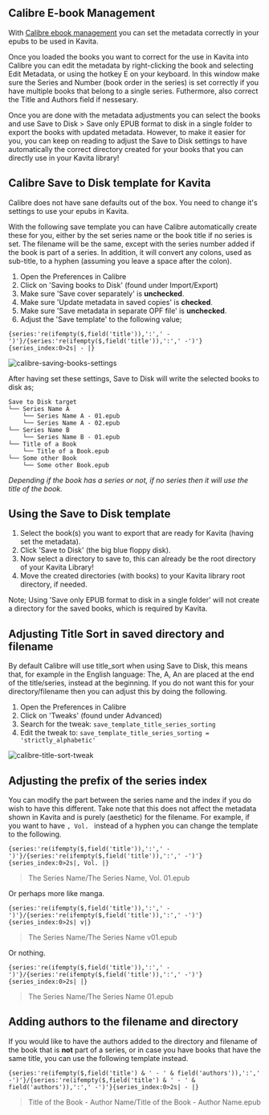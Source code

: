 
## Calibre E-book Management

With [Calibre ebook management](https://calibre-ebook.com/) you can set the metadata correctly in your epubs to be used in Kavita. 

Once you loaded the books you want to correct for the use in Kavita into Calibre you can edit the metadata by right-clicking the book and selecting Edit Metadata, or using the hotkey E on your keyboard. In this window make sure the Series and Number (book order in the series) is set correctly if you have multiple books that belong to a single series. Futhermore, also correct the Title and Authors field if nessesary.

Once you are done with the metadata adjustments you can select the books and use Save to Disk > Save only EPUB format to disk in a single folder to export the books with updated metadata. However, to make it easier for you, you can keep on reading to adjust the Save to Disk settings to have automatically the correct directory created for your books that you can directly use in your Kavita library!

## Calibre Save to Disk template for Kavita

<Callout type="warning" emoji="⚠️">
    Calibre does not have sane defaults out of the box. You need to change it's settings to use your epubs in Kavita. 
</Callout>

 With the following save template you can have Calibre automatically create these for you, either by the set series name or the book title if no series is set. The filename will be the same, except with the series number added if the book is part of a series. In addition, it will convert any colons, used as sub-title, to a hyphen (assuming you leave a space after the colon).

1. Open the Preferences in Calibre
2. Click on 'Saving books to Disk' (found under Import/Export)
3. Make sure 'Save cover separately' is **unchecked**.
4. Make sure 'Update metadata in saved copies' is **checked**.
5. Make sure 'Save metadata in separate OPF file' is **unchecked**.
6. Adjust the 'Save template' to the following value;

`{series:'re(ifempty($,field('title')),':',' -')'}/{series:'re(ifempty($,field('title')),':',' -')'}{series_index:0>2s| - |}`

![calibre-saving-books-settings](../../../public/guides/3rdparty/calibre-saving-books-settings.png)

After having set these settings, Save to Disk will write the selected books to disk as;
```
Save to Disk target
└── Series Name A
    └── Series Name A - 01.epub
    └── Series Name A - 02.epub
└── Series Name B
    └── Series Name B - 01.epub
└── Title of a Book
    └── Title of a Book.epub
└── Some other Book
    └── Some other Book.epub
```
_Depending if the book has a series or not, if no series then it will use the title of the book._

## Using the Save to Disk template

1. Select the book(s) you want to export that are ready for Kavita (having set the metadata).
2. Click 'Save to Disk' (the big blue floppy disk).
3. Now select a directory to save to, this can already be the root directory of your Kavita Library!
4. Move the created directories (with books) to your Kavita library root directory, if needed.

Note; Using 'Save only EPUB format to disk in a single folder' will not create a directory for the saved books, which is required by Kavita.

## Adjusting Title Sort in saved directory and filename

By default Calibre will use title_sort when using Save to Disk, this means that, for example in the English language: The, A, An are placed at the end of the title/series, instead at the beginning. If you do not want this for your directory/filename then you can adjust this by doing the following.

1. Open the Preferences in Calibre
2. Click on 'Tweaks' (found under Advanced)
2. Search for the tweak: `save_template_title_series_sorting`
3. Edit the tweak to: `save_template_title_series_sorting = 'strictly_alphabetic'`

![calibre-title-sort-tweak](../../../public/guides/3rdparty/calibre-title-sort-tweak.png)

## Adjusting the prefix of the series index

You can modify the part between the series name and the index if you do wish to have this different. Take note that this does not affect the metadata shown in Kavita and is purely (aesthetic) for the filename. For example, if you want to have `, Vol. ` instead of a hyphen you can change the template to the following.

`{series:'re(ifempty($,field('title')),':',' -')'}/{series:'re(ifempty($,field('title')),':',' -')'}{series_index:0>2s|, Vol. |}`

> The Series Name/The Series Name, Vol. 01.epub

Or perhaps more like manga.

`{series:'re(ifempty($,field('title')),':',' -')'}/{series:'re(ifempty($,field('title')),':',' -')'}{series_index:0>2s| v|}`

> The Series Name/The Series Name v01.epub

Or nothing.

`{series:'re(ifempty($,field('title')),':',' -')'}/{series:'re(ifempty($,field('title')),':',' -')'}{series_index:0>2s| |}`

> The Series Name/The Series Name 01.epub

## Adding authors to the filename and directory

If you would like to have the authors added to the directory and filename of the book that is **not** part of a series, or in case you have books that have the same title, you can use the following template instead.

`{series:'re(ifempty($,field('title') & ' - ' & field('authors')),':',' -')'}/{series:'re(ifempty($,field('title') & ' - ' & field('authors')),':',' -')'}{series_index:0>2s| - |}`

> Title of the Book - Author Name/Title of the Book - Author Name.epub
